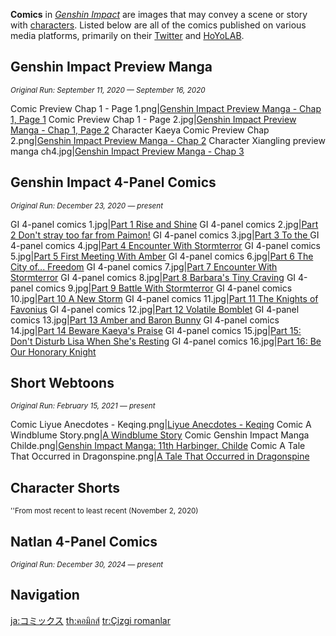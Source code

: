 {{Terminology Infobox
|type  = Genshin Impact
|type2 = Media
}}
'''Comics''' in ''[[Genshin Impact]]'' are images that may convey a scene or story with [[characters]]. Listed below are all of the comics published on various media platforms, primarily on their [https://twitter.com/GenshinImpact Twitter] and [[HoYoLAB]].

==Genshin Impact Preview Manga==
<small>''Original Run: September 11, 2020 &mdash; September 16, 2020''</small>
<gallery>
Comic Preview Chap 1 - Page 1.png|[https://www.hoyolab.com/article/16210 Genshin Impact Preview Manga - Chap 1, Page 1]
Comic Preview Chap 1 - Page 2.jpg|[https://www.hoyolab.com/article/16210 Genshin Impact Preview Manga - Chap 1, Page 2]
Character Kaeya Comic Preview Chap 2.png|[https://www.hoyolab.com/article/16645 Genshin Impact Preview Manga - Chap 2]
Character Xiangling preview manga ch4.jpg|[https://www.hoyolab.com/article/16704 Genshin Impact Preview Manga - Chap 3]
</gallery>

==Genshin Impact 4-Panel Comics==
<small>''Original Run: December 23, 2020 &mdash; present''</small>
<gallery>
GI 4-panel comics 1.jpg|[https://twitter.com/GenshinImpact/status/1341956769350709248 Part 1 Rise and Shine]
GI 4-panel comics 2.jpg|[https://twitter.com/GenshinImpact/status/1343775942519320576 Part 2 Don't stray too far from Paimon!]
GI 4-panel comics 3.jpg|[https://twitter.com/GenshinImpact/status/1345580648136724480 Part 3 To the {{sic|Statue of the Seven}}]
GI 4-panel comics 4.jpg|[https://twitter.com/GenshinImpact/status/1347754975305334787 Part 4 Encounter With Stormterror]
GI 4-panel comics 5.jpg|[https://twitter.com/GenshinImpact/status/1350654077529677824 Part 5 First Meeting With Amber]
GI 4-panel comics 6.jpg|[https://twitter.com/GenshinImpact/status/1353190792601321472 Part 6 The City of... Freedom]
GI 4-panel comics 7.jpg|[https://twitter.com/GenshinImpact/status/1355727508117839878 Part 7 Encounter With Stormterror]
GI 4-panel comics 8.jpg|[https://twitter.com/GenshinImpact/status/1358264223873200128 Part 8 Barbara's Tiny Craving]
GI 4-panel comics 9.jpg|[https://twitter.com/GenshinImpact/status/1360468749195726852 Part 9 Battle With Stormterror]
GI 4-panel comics 10.jpg|[https://twitter.com/GenshinImpact/status/1363337654272618498 Part 10 A New Storm]
GI 4-panel comics 11.jpg|[https://twitter.com/GenshinImpact/status/1365980066987929608 Part 11 The Knights of Favonius]
GI 4-panel comics 12.jpg|[https://twitter.com/GenshinImpact/status/1368411083367534600 Part 12 Volatile Bomblet]
GI 4-panel comics 13.jpg|[https://twitter.com/GenshinImpact/status/1370585411068719106 Part 13 Amber and Baron Bunny]
GI 4-panel comics 14.jpg|[https://twitter.com/GenshinImpact/status/1373514711589879808 Part 14 Beware Kaeya's Praise]
GI 4-panel comics 15.jpg|[https://twitter.com/GenshinImpact/status/1376489313483907077 Part 15: Don't Disturb Lisa When She's Resting]
GI 4-panel comics 16.jpg|[https://twitter.com/GenshinImpact/status/1379388413468581888 Part 16: Be Our Honorary Knight]
</gallery>

==Short Webtoons==
<small>''Original Run: February 15, 2021 &mdash; present''</small>
<gallery>
Comic Liyue Anecdotes - Keqing.png|[https://www.hoyolab.com/article/189778 Liyue Anecdotes - Keqing]
Comic A Windblume Story.png|[https://www.hoyolab.com/article/252112 A Windblume Story]
Comic Genshin Impact Manga Childe.png|[https://www.hoyolab.com/article/288149 Genshin Impact Manga: 11th Harbinger, Childe]
Comic A Tale That Occurred in Dragonspine.png|[https://www.miyoushe.com/ys/article/12270135 A Tale That Occurred in Dragonspine] <!--2021-11-23-->
</gallery>

==Character Shorts==
<small>''From most recent to least recent (November 2, 2020)</small>
{{Files by Category Gallery|Character Shorts|order=descending}}

==Natlan 4-Panel Comics==
<small>''Original Run: December 30, 2024 &mdash; present''</small>
{{Files by Category Gallery|Natlan 4-Panel Comics}}

<!--
==References==
{{Reflist}}
-->

==Navigation==
{{Lore Navbox|Media}}
{{Genshin Navbox}}

[[ja:コミックス]]
[[th:คอมิกส์]]
[[tr:Çizgi romanlar]]